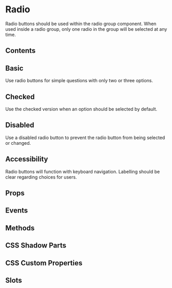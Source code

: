 # Radio

Radio buttons should be used within the radio group component. When used inside a radio group, only one radio in the group will be selected at any time.

## Contents

## Basic

Use radio buttons for simple questions with only two or three options.


<Basic />

## Checked

Use the checked version when an option should be selected by default.

## Disabled

Use a disabled radio button to prevent the radio button from being selected or changed.

## Accessibility

Radio buttons will function with keyboard navigation. Labelling should be clear regarding choices for users.

## Props


<Props />

## Events


<Events />

## Methods


<Methods />

## CSS Shadow Parts


<Parts />

## CSS Custom Properties


<CustomProps />

## Slots


<Slots />
